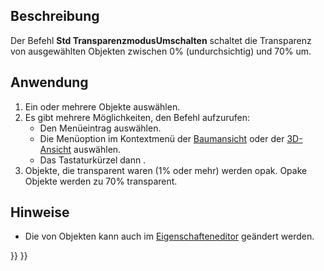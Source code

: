 <languages/>

{{Docnav/de
|[[Part_ColorPerFace/de|FarbeProFläche]]
|[[Std_Workbench/de|Arbeitsbereich]]
|[[Std_View_Menu/de|Std Menü Ansicht]]
|IconL=Part_ColorPerFace.svg
|IconR=
|IconC=Freecad.svg
}}

{{GuiCommand/de
|Name=Std ToggleTransparency
|Name/de=Std TransparenzmodusUmschalten
|MenuLocation=Ansicht → Transparenzmodus umschalten
|Workbenches=Alle
|Shortcut={{KEY|V}} {{KEY|T}}
|Version=1.0
|SeeAlso=
}}

<span id="Description"></span>
==Beschreibung==

Der Befehl '''Std TransparenzmodusUmschalten''' schaltet die Transparenz von ausgewählten Objekten zwischen 0% (undurchsichtig) und 70% um.

<span id="Usage"></span>
==Anwendung==

# Ein oder mehrere Objekte auswählen.
# Es gibt mehrere Möglichkeiten, den Befehl aufzurufen:
#* Den Menüeintrag {{MenuCommand|Ansicht → [[Image:Std_ToggleTransparency.svg|16px]] Transparenzmodus umschalten}} auswählen.
#* Die Menüoption {{MenuCommand|[[Image:Std_ToggleTransparency.svg|16px]] Transparenzmodus umschalten}} im Kontextmenü der [[Tree_view/de|Baumansicht]] oder der [[3D_view/de|3D-Ansicht]] auswählen.
#* Das Tastaturkürzel {{KEY|V}} dann {{KEY|T}}.
# Objekte, die transparent waren (1% oder mehr) werden opak. Opake Objekte werden zu 70% transparent.

<span id="Notes"></span>
==Hinweise==

* Die {{PropertyView/de|Transparenz}} von Objekten kann auch im [[Property_editor/de|Eigenschafteneditor]] geändert werden.


{{Docnav/de
|[[Part_ColorPerFace/de|FarbeProFläche]]
|[[Std_Workbench/de|Arbeitsbereich]]
|[[Std_View_Menu/de|Std Menü Ansicht]]
|IconL=Part_ColorPerFace.svg
|IconR=
|IconC=Freecad.svg
}}

{{Std_Base_navi{{#translation:}}}}
{{Userdocnavi{{#translation:}}}}